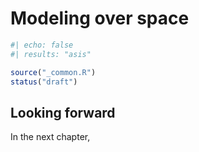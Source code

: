 # Modeling over space

```r
#| echo: false
#| results: "asis"

source("_common.R")
status("draft")
```



::: {.callout-note}
# Looking forward

In the next chapter, 
:::